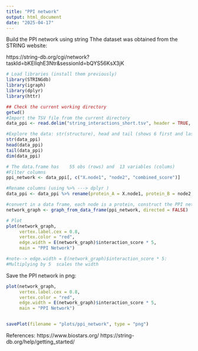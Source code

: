 ---
title: "PPI network"
output: html_document
date: "2025-04-17"
---

Build the PPI network using string
Thhe dataset was obtained from the STRING website:

https://string-db.org/cgi/network?taskId=bKElIqhE3Ntr&sessionId=bQYS56KsX3jK


```{r}
# Load libraries (install them previously)
library(STRINGdb)
library(igraph)
library(dplyr)
library(httr)

## Check the current working directory
getwd()
#Import the TSV file from the current directory
data_ppi <- read.delim("string_interactions_short.tsv", header = TRUE, sep = "\t")

#Explore the data: str(structure), head and tail (shows 6 first and last rows), dim (rows and columns)
str(data_ppi)  
head(data_ppi) 
tail(data_ppi)
dim(data_ppi)

# The data.frame has	55 obs (rows) and  13 variables (colums)
#Filter columns
ppi_network <- data_ppi[, c("X.node1", "node2", "combined_score")]

#Rename columns (using %>% ---> dplyr )
data_ppi <- data_ppi %>% rename(protein_A = X.node1, protein_B = node2, interaction_score = combined_score)

#convert in a data frame, each node is a protein, construct the PPI network
network_graph <- graph_from_data_frame(ppi_network, directed = FALSE)

# Plot 
plot(network_graph,
     vertex.label.cex = 0.8,
     vertex.color = "red",
     edge.width = E(network_graph)$interaction_score * 5,
     main = "PPI Network")

#note--> edge.width = E(network_graph)$interaction_score * 5:
#Multiplying by 5  scales the width 
```



Save the PPI network in png:
```{r}
plot(network_graph,
     vertex.label.cex = 0.8,
     vertex.color = "red",
     edge.width = E(network_graph)$interaction_score * 5,
     main = "PPI Network")


savePlot(filename = "plots/ppi_network", type = "png")
```


References:
https://www.biostars.org/
https://string-db.org/help/getting_started/

